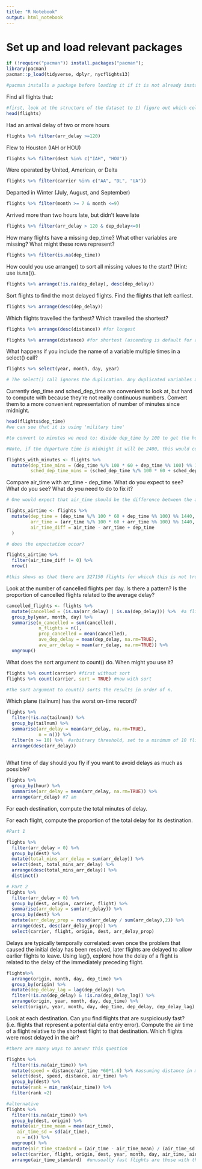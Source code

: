 ```yaml
---
title: "R Notebook"
output: html_notebook
---
```


# Set up and load relevant packages

```r
if (!require("pacman")) install.packages("pacman"); 
library(pacman)
pacman::p_load(tidyverse, dplyr, nycflights13)

#pacman installs a package before loading it if it is not already installed
```

Find all flights that:

```r
#first, look at the structure of the dataset to 1) figure out which column you need for each question and 2) understand the data in the column
head(flights)

```

Had an arrival delay of two or more hours
```r
flights %>% filter(arr_delay >=120)
```

Flew to Houston (IAH or HOU)
```r
flights %>% filter(dest %in% c("IAH", "HOU"))
```

Were operated by United, American, or Delta
```r
flights %>% filter(carrier %in% c("AA", "DL", "UA"))
```

Departed in Winter (July, August, and September)
```r
flights %>% filter(month >= 7 & month <=9)
```

Arrived more than two hours late, but didn’t leave late
```r
flights %>% filter(arr_delay > 120 & dep_delay<=0)
```

How many flights have a missing dep_time? What other variables are missing? What might these rows represent?
```r
flights %>% filter(is.na(dep_time))
```

How could you use arrange() to sort all missing values to the start? (Hint: use is.na()).
```r
flights %>% arrange(!is.na(dep_delay), desc(dep_delay))
```

Sort flights to find the most delayed flights. Find the flights that left earliest.
```r
flights %>% arrange(desc(dep_delay))
```

Which flights travelled the farthest? Which travelled the shortest?
```r
flights %>% arrange(desc(distance)) #for longest

flights %>% arrange(distance) #for shortest (ascending is default for arrange)
```

What happens if you include the name of a variable multiple times in a select() call?
```r
flights %>% select(year, month, day, year)

# The select() call ignores the duplication. Any duplicated variables are only included once, in the first location they appear. 
```

Currently dep_time and sched_dep_time are convenient to look at, but hard to compute with because they’re not really continuous numbers. Convert them to a more convenient representation of number of minutes since midnight.
```r
head(flights$dep_time)
#we can see that it is using 'military time'

#to convert to minutes we need to: divide dep_time by 100 to get the hours since midnight and multiply by 60 and add the remainder of dep_time divided by 100. 

#Note, if the departure time is midnight it will be 2400, this would correspond to 1440 minutes if we use the above calculation, but it should actually be zero. So, after the calculation we must modulus by 1440 to make midnight zero, while leaving the other values unchanged

flights_with_minutes <- flights %>% 
  mutate(dep_time_mins = (dep_time %/% 100 * 60 + dep_time %% 100) %% 1440,
         sched_dep_time_mins = (sched_dep_time %/% 100 * 60 + sched_dep_time %% 100) %% 14403)

```

Compare air_time with arr_time - dep_time. What do you expect to see? What do you see? What do you need to do to fix it?
```r
# One would expect that air_time should be the difference between the arrival time and the departure time. So, it would be expected that air_time = arr_time - dep_time

flights_airtime <- flights %>% 
  mutate(dep_time = (dep_time %/% 100 * 60 + dep_time %% 100) %% 1440,
         arr_time = (arr_time %/% 100 * 60 + arr_time %% 100) %% 1440,
         air_time_diff = air_time - arr_time + dep_time
  )

# does the expectation occur?

flights_airtime %>% 
  filter(air_time_diff != 0) %>% 
  nrow()

#this shows us that there are 327150 flights for whicch this is not true (for which air_time is not equal to arr_time - dep_time). This could be due to timezone crossing, or crossing midnight.

```

Look at the number of cancelled flights per day. Is there a pattern? Is the proportion of cancelled flights related to the average delay?
```r
cancelled_flights <- flights %>% 
  mutate(cancelled = (is.na(arr_delay) | is.na(dep_delay))) %>%  #a flight is cancelled if arrival or departure delay is NA
  group_by(year, month, day) %>% 
  summarise(n_cancelled = sum(cancelled),
            n_flights = n(),
            prop_cancelled = mean(cancelled),
            ave_dep_delay = mean(dep_delay, na.rm=TRUE),
            ave_arr_delay = mean(arr_delay, na.rm=TRUE)) %>% 
  ungroup()
```

What does the sort argument to count() do. When might you use it?
```r
flights %>% count(carrier) #first without sort
flights %>% count(carrier, sort = TRUE) #now with sort

#The sort argument to count() sorts the results in order of n. 
```

Which plane (tailnum) has the worst on-time record?
```r
flights %>% 
  filter(!is.na(tailnum)) %>% 
  group_by(tailnum) %>% 
  summarise(arr_delay = mean(arr_delay, na.rm=TRUE),
            n = n()) %>% 
  filter(n >= 10) %>%  #arbitrary threshold, set to a minimum of 10 flights in the table (optional)
  arrange(desc(arr_delay))
  
```

What time of day should you fly if you want to avoid delays as much as possible?
```r
flights %>% 
  group_by(hour) %>% 
  summarise(arr_delay = mean(arr_delay, na.rm=TRUE)) %>% 
  arrange(arr_delay) #7 am
```

For each destination, compute the total minutes of delay. 

For each flight, compute the proportion of the total delay for its destination.
```r
#Part 1

flights %>% 
  filter(arr_delay > 0) %>% 
  group_by(dest) %>% 
  mutate(total_mins_arr_delay = sum(arr_delay)) %>% 
  select(dest, total_mins_arr_delay) %>% 
  arrange(desc(total_mins_arr_delay)) %>% 
  distinct()

# Part 2
flights %>%
  filter(arr_delay > 0) %>%
  group_by(dest, origin, carrier, flight) %>%
  summarise(arr_delay = sum(arr_delay)) %>%
  group_by(dest) %>%
  mutate(arr_delay_prop = round(arr_delay / sum(arr_delay),2)) %>%
  arrange(dest, desc(arr_delay_prop)) %>%
  select(carrier, flight, origin, dest, arr_delay_prop)

```

Delays are typically temporally correlated: even once the problem that caused the initial delay has been resolved, later flights are delayed to allow earlier flights to leave. Using lag(), explore how the delay of a flight is related to the delay of the immediately preceding flight.
```r
flights%>% 
  arrange(origin, month, day, dep_time) %>% 
  group_by(origin) %>% 
  mutate(dep_delay_lag = lag(dep_delay)) %>% 
  filter(!is.na(dep_delay) & !is.na(dep_delay_lag)) %>% 
  arrange(origin, year, month, day, dep_time) %>% 
  select(origin, year, month, day, dep_time, dep_delay, dep_delay_lag)
```

Look at each destination. Can you find flights that are suspiciously fast? (i.e. flights that represent a potential data entry error). Compute the air time of a flight relative to the shortest flight to that destination. Which flights were most delayed in the air?
```r
#there are maany ways to answer this question

flights %>% 
  filter(!is.na(air_time)) %>% 
  mutate(speed = distance/air_time *60*1.6) %>% #assuming distance in miles
  select(dest, speed, distance, air_time) %>% 
  group_by(dest) %>% 
  mutate(rank = min_rank(air_time)) %>% 
  filter(rank <2)

#alternative
flights %>%
  filter(!is.na(air_time)) %>%
  group_by(dest, origin) %>%
  mutate(air_time_mean = mean(air_time),
    air_time_sd = sd(air_time),
    n = n()) %>%
  ungroup() %>%
  mutate(air_time_standard = (air_time - air_time_mean) / (air_time_sd + 1)) %>% 
  select(carrier, flight, origin, dest, year, month, day, air_time, air_time_mean, air_time_standard)  %>% 
  arrange(air_time_standard)  #unusually fast flights are those with the lowest standard value

```




